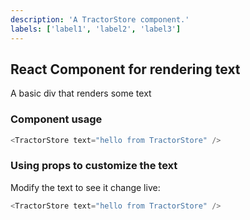 ```yaml
---
description: 'A TractorStore component.'
labels: ['label1', 'label2', 'label3']
---
```



## React Component for rendering text

A basic div that renders some text

### Component usage
```js
<TractorStore text="hello from TractorStore" />
```

### Using props to customize the text

Modify the text to see it change live:
```js live
<TractorStore text="hello from TractorStore" />
```
